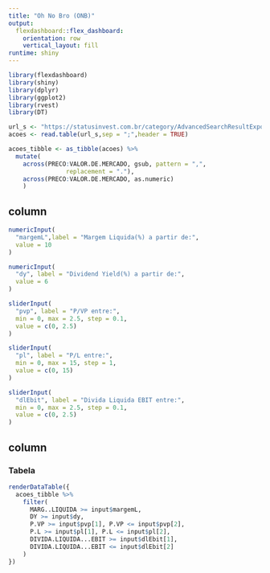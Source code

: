 ```yaml
---
title: "Oh No Bro (ONB)"
output: 
  flexdashboard::flex_dashboard:
    orientation: row
    vertical_layout: fill
runtime: shiny
---
```


```r
library(flexdashboard)
library(shiny)
library(dplyr)
library(ggplot2)
library(rvest)
library(DT)

url_s <- "https://statusinvest.com.br/category/AdvancedSearchResultExport?search=%7B%22Sector%22%3A%22%22%2C%22SubSector%22%3A%22%22%2C%22Segment%22%3A%22%22%2C%22my_range%22%3A%22-20%3B100%22%2C%22forecast%22%3A%7B%22upsideDownside%22%3A%7B%22Item1%22%3Anull%2C%22Item2%22%3Anull%7D%2C%22estimatesNumber%22%3A%7B%22Item1%22%3Anull%2C%22Item2%22%3Anull%7D%2C%22revisedUp%22%3Atrue%2C%22revisedDown%22%3Atrue%2C%22consensus%22%3A%5B%5D%7D%2C%22dy%22%3A%7B%22Item1%22%3Anull%2C%22Item2%22%3Anull%7D%2C%22p_L%22%3A%7B%22Item1%22%3Anull%2C%22Item2%22%3Anull%7D%2C%22peg_Ratio%22%3A%7B%22Item1%22%3Anull%2C%22Item2%22%3Anull%7D%2C%22p_VP%22%3A%7B%22Item1%22%3Anull%2C%22Item2%22%3Anull%7D%2C%22p_Ativo%22%3A%7B%22Item1%22%3Anull%2C%22Item2%22%3Anull%7D%2C%22margemBruta%22%3A%7B%22Item1%22%3Anull%2C%22Item2%22%3Anull%7D%2C%22margemEbit%22%3A%7B%22Item1%22%3Anull%2C%22Item2%22%3Anull%7D%2C%22margemLiquida%22%3A%7B%22Item1%22%3Anull%2C%22Item2%22%3Anull%7D%2C%22p_Ebit%22%3A%7B%22Item1%22%3Anull%2C%22Item2%22%3Anull%7D%2C%22eV_Ebit%22%3A%7B%22Item1%22%3Anull%2C%22Item2%22%3Anull%7D%2C%22dividaLiquidaEbit%22%3A%7B%22Item1%22%3Anull%2C%22Item2%22%3Anull%7D%2C%22dividaliquidaPatrimonioLiquido%22%3A%7B%22Item1%22%3Anull%2C%22Item2%22%3Anull%7D%2C%22p_SR%22%3A%7B%22Item1%22%3Anull%2C%22Item2%22%3Anull%7D%2C%22p_CapitalGiro%22%3A%7B%22Item1%22%3Anull%2C%22Item2%22%3Anull%7D%2C%22p_AtivoCirculante%22%3A%7B%22Item1%22%3Anull%2C%22Item2%22%3Anull%7D%2C%22roe%22%3A%7B%22Item1%22%3Anull%2C%22Item2%22%3Anull%7D%2C%22roic%22%3A%7B%22Item1%22%3Anull%2C%22Item2%22%3Anull%7D%2C%22roa%22%3A%7B%22Item1%22%3Anull%2C%22Item2%22%3Anull%7D%2C%22liquidezCorrente%22%3A%7B%22Item1%22%3Anull%2C%22Item2%22%3Anull%7D%2C%22pl_Ativo%22%3A%7B%22Item1%22%3Anull%2C%22Item2%22%3Anull%7D%2C%22passivo_Ativo%22%3A%7B%22Item1%22%3Anull%2C%22Item2%22%3Anull%7D%2C%22giroAtivos%22%3A%7B%22Item1%22%3Anull%2C%22Item2%22%3Anull%7D%2C%22receitas_Cagr5%22%3A%7B%22Item1%22%3Anull%2C%22Item2%22%3Anull%7D%2C%22lucros_Cagr5%22%3A%7B%22Item1%22%3Anull%2C%22Item2%22%3Anull%7D%2C%22liquidezMediaDiaria%22%3A%7B%22Item1%22%3Anull%2C%22Item2%22%3Anull%7D%2C%22vpa%22%3A%7B%22Item1%22%3Anull%2C%22Item2%22%3Anull%7D%2C%22lpa%22%3A%7B%22Item1%22%3Anull%2C%22Item2%22%3Anull%7D%2C%22valorMercado%22%3A%7B%22Item1%22%3Anull%2C%22Item2%22%3Anull%7D%7D&CategoryType=1"
acoes <- read.table(url_s,sep = ";",header = TRUE) 

acoes_tibble <- as_tibble(acoes) %>% 
  mutate(
    across(PRECO:VALOR.DE.MERCADO, gsub, pattern = ",",
                replacement = "."),
    across(PRECO:VALOR.DE.MERCADO, as.numeric)
    )
```

column {.sidebar}
---

```r
numericInput(
  "margemL",label = "Margem Liquida(%) a partir de:",
  value = 10
)

numericInput(
  "dy", label = "Dividend Yield(%) a partir de:",
  value = 6
)

sliderInput(
  "pvp", label = "P/VP entre:",
  min = 0, max = 2.5, step = 0.1,
  value = c(0, 2.5)
)

sliderInput(
  "pl", label = "P/L entre:",
  min = 0, max = 15, step = 1,
  value = c(0, 15)
)

sliderInput(
  "dlEbit", label = "Divida Liquida EBIT entre:",
  min = 0, max = 2.5, step = 0.1,
  value = c(0, 2.5)
)
```

column
--------------------------------------------------------------------

### Tabela 

```r
renderDataTable({
  acoes_tibble %>% 
    filter(
      MARG..LIQUIDA >= input$margemL,
      DY >= input$dy,
      P.VP >= input$pvp[1], P.VP <= input$pvp[2],
      P.L >= input$pl[1], P.L <= input$pl[2],
      DIVIDA.LIQUIDA...EBIT >= input$dlEbit[1],
      DIVIDA.LIQUIDA...EBIT <= input$dlEbit[2]
    )
})
```

